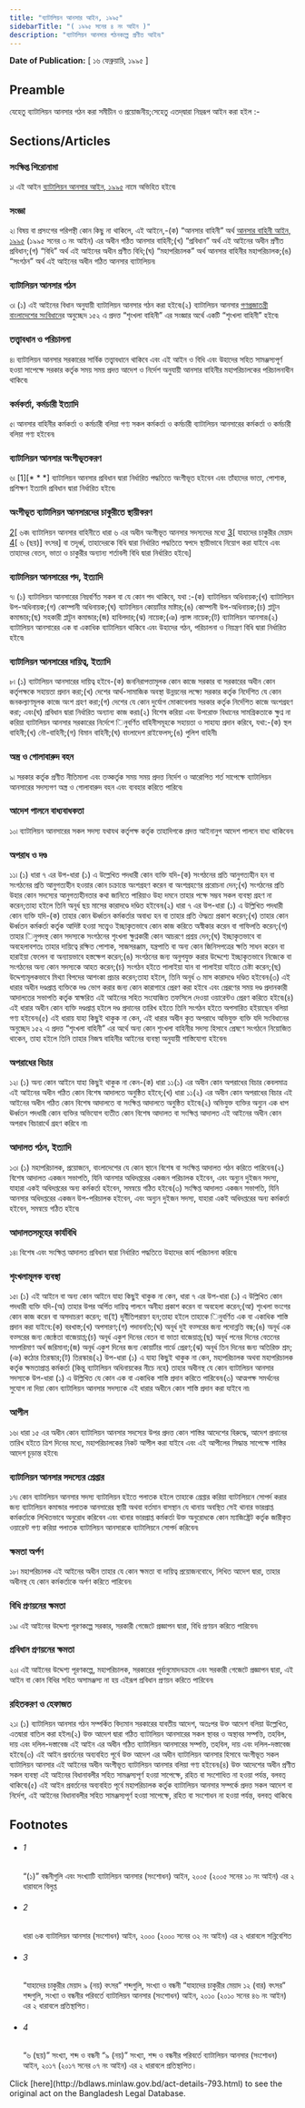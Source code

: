 ```yaml
---
title: "ব্যাটালিয়ন আনসার আইন, ১৯৯৫"
sidebarTitle: "( ১৯৯৫ সনের ৪ নং আইন )"
description: "ব্যাটালিয়ন আনসার গঠনকল্পে প্রণীত আইন৷"
---
```


**Date of Publication:** [ ১৬ ফেব্রুয়ারি, ১৯৯৫ ]

## Preamble

যেহেতু ব্যাটালিয়ন আনসার গঠন করা সমীচীন ও প্রয়োজনীয়;সেহেতু এতদ্‌দ্বারা নিম্নরূপ আইন করা হইল :-

## Sections/Articles

### সংক্ষিপ্ত শিরোনামা

১৷ এই আইন [ব্যাটালিয়ন আনসার আইন, ১৯৯৫](/act-793.html "ব্যাটালিয়ন আনসার আইন, ১৯৯৫") নামে অভিহিত হইবে৷

### সংজ্ঞা

২৷ বিষয় বা প্রসংগের পরিপন্থী কোন কিছু না থাকিলে, এই আইনে,-(ক) “আনসার বাহিনী” অর্থ [আনসার বাহিনী আইন, ১৯৯৫](/act-792.html "আনসার বাহিনী আইন, ১৯৯৫") (১৯৯৫ সনের ৩ নং আইন) এর অধীন গঠিত আনসার বাহিনী;(খ) “প্রবিধান” অর্থ এই আইনের অধীন প্রণীত প্রবিধান;(গ) “বিধি” অর্থ এই আইনের অধীন প্রণীত বিধি;(ঘ) “মহাপরিচালক” অর্থ আনসার বাহিনীর মহাপরিচালক;(ঙ) “সংগঠন” অর্থ এই আইনের অধীন গঠিত আনসার ব্যাটালিয়ন৷

### ব্যাটালিয়ন আনসার গঠন

৩৷ (১) এই আইনের বিধান অনুযায়ী ব্যাটালিয়ন আনসার গঠন করা হইবে৷(২) ব্যাটালিয়ন আনসার [গণপ্রজাতন্ত্রী বাংলাদেশের সংবিধান](/act-957.html "গণপ্রজাতন্ত্রী বাংলাদেশের সংবিধান")ের অনুচ্ছেদ ১৫২ এ প্রদত্ত “শৃংখলা বাহিনী” এর সংজ্ঞার অর্থে একটি “শৃংখলা বাহিনী” হইবে৷

### তত্ত্বাবধান ও পরিচালনা

৪৷ ব্যাটালিয়ন আনসার সরকারের সার্বিক তত্ত্বাবধানে থাকিবে এবং এই আইন ও বিধি এবং উহাদের সহিত সামঞ্জস্যপূর্ণ হওয়া সাপেক্ষে সরকার কর্তৃক সময় সময় প্রদত্ত আদেশ ও নির্দেশ অনুযায়ী আনসার বাহিনীর মহাপরিচালকের পরিচালনাধীন থাকিবে৷

### কর্মকর্তা, কর্মচারী ইত্যাদি

৫৷ আনসার বাহিনীর কর্মকর্তা ও কর্মচারী বলিয়া গণ্য সকল কর্মকর্তা ও কর্মচারী ব্যাটালিয়ন আনসারের কর্মকর্তা ও কর্মচারী বলিয়া গণ্য হইবেন৷

### ব্যাটালিয়ন আনসার অংগীভূতকরণ

৬৷ [1][\* \* \*] ব্যাটালিয়ন আনসার প্রবিধান দ্বারা নির্ধারিত পদ্ধতিতে অংগীভূত হইবেন এবং তাঁহাদের ভাতা, পোশাক, প্রশিক্ষণ ইত্যাদি প্রবিধান দ্বারা নির্ধারিত হইবে৷

### অংগীভূত ব্যাটালিয়ন আনসারদের চাকুরীতে স্থায়ীকরণ

[2](1)[ ৬ক৷ ব্যাটালিয়ন আনসার বাহিনীতে ধারা ৬ এর অধীন অংগীভূত আনসার সদস্যদের মধ্যে [3](2)[ যাহাদের চাকুরীর মেয়াদ [4](3)[ ৬ (ছয়)] বৎসর] বা তদূর্ধ্ব, তাহাদেরকে বিধি দ্বারা নির্ধারিত পদ্ধতিতে স্বপদে স্থায়ীভাবে নিয়োগ করা যাইবে এবং তাহাদের বেতন, ভাতা ও চাকুরীর অন্যান্য শর্তাবলী বিধি দ্বারা নির্ধারিত হইবে৷]

### ব্যাটালিয়ন আনসারের পদ, ইত্যাদি

৭৷ (১) ব্যাটালিয়ন আনসারের নিম্নবর্ণিত সকল বা যে কোন পদ থাকিবে, যথা :-(ক) ব্যাটালিয়ন অধিনায়ক;(খ) ব্যাটালিয়ন উপ-অধিনায়ক;(গ) কোম্পানী অধিনায়ক;(ঘ) ব্যাটালিয়ন কোয়ার্টার মাষ্টার;(ঙ) কোম্পানী উপ-অধিনায়ক;(চ) প্লাটুন কমান্ডার;(ছ) সহকারী প্লাটুন কমান্ডার;(জ) হাবিলদার;(ঝ) নায়েক;(ঞ) ল্যান্স নায়েক;(ট) ব্যাটালিয়ন আনসার৷(২) ব্যাটালিয়ন আনসারের এক বা একাধিক ব্যাটালিয়ন থাকিবে এবং উহাদের গঠন, পরিচালনা ও নিয়ন্ত্রণ বিধি দ্বারা নির্ধারিত হইবে৷

### ব্যাটালিয়ন আনসারের দায়িত্ব, ইত্যাদি

৮৷ (১) ব্যাটালিয়ন আনসারের দায়িত্ব হইবে-(ক) জননিরাপত্তামূলক কোন কাজে সরকার বা সরকারের অধীন কোন কর্তৃপক্ষকে সহায়তা প্রদান করা;(খ) দেশের আর্থ-সামাজিক অবস্থা উন্নয়নের লক্ষ্যে সরকার কর্তৃক নির্দেশিত যে কোন জনকল্যাণমূলক কাজে অংশ গ্রহণ করা;(গ) দেশের যে কোন দুর্যোগ মোকাবেলায় সরকার কর্তৃক নির্দেশিত কাজে অংশগ্রহণ করা; এবং(ঘ) প্রবিধান দ্বারা নির্ধারিত অন্যান্য কাজ করা৷(২) বিশেষ করিয়া এবং উপরোক্ত বিধানের সামগ্রিকতাকে ক্ষুণ্ন না করিয়া ব্যাটালিয়ন আনসার সরকারের নির্দেশে িনুবর্ণিত বাহিনীসমূহকে সহায়তা ও সাহায্য প্রদান করিবে, যথা:-(ক) স্থল বাহিনী;(খ) নৌ-বাহিনী;(গ) বিমান বাহিনী;(ঘ) বাংলাদেশ রাইফেলস্‌;(ঙ) পুলিশ বাহিনী৷

### অস্ত্র ও গোলাবারুদ বহন

৯৷ সরকার কর্তৃক প্রণীত নীতিমালা এবং তত্কর্তৃক সময় সময় প্রদত্ত নির্দেশ ও আরোপিত শর্ত সাপেক্ষে ব্যাটালিয়ন আনসারের সদস্যগণ অস্ত্র ও গোলাবারুদ বহন এবং ব্যবহার করিতে পারিবে৷

### আদেশ পালনে বাধ্যবাধকতা

১০৷ ব্যাটালিয়ন আনসারের সকল সদস্য যথাযথ কর্তৃপক্ষ কর্তৃক তাহাদিগকে প্রদত্ত আইনানুগ আদেশ পালনে বাধ্য থাকিবেন৷

### অপরাধ ও দণ্ড

১১৷ (১) ধারা ৭ এর উপ-ধারা (১) এ উল্লেখিত পদধারী কোন ব্যক্তি যদি-(ক) সংগঠনের প্রতি আনুগত্যহীন হন বা সংগঠনের প্রতি আনুগত্যহীন হওয়ার কোন চক্রান্তে অংশগ্রহণ করেন বা অংশগ্রহণের প্ররোচনা দেন;(খ) সংগঠনের প্রতি উহার কোন সদস্যের আনুগত্যহীনতার কথা জানিতে পারিয়াও উহা দমনে তাহার পক্ষে সম্ভব সকল ব্যবস্থা গ্রহণ না করেন;তাহা হইলে তিনি অনূর্ধ ছয় মাসের কারাদণ্ডে দণ্ডিত হইবেন৷(২) ধারা ৭ এর উপ-ধারা (১) এ উল্লিখিত পদধারী কোন ব্যক্তি যদি-(ক) তাহার কোন ঊর্ধ্বতন কর্মকর্তার অবাধ্য হন বা তাহার প্রতি ঔদ্ধত্য প্রকাশ করেন;(খ) তাহার কোন ঊর্ধ্বতন কর্মকর্তা কর্তৃক আদিষ্ট হওয়া সত্ত্বেও ইচ্ছাকৃতভাবে কোন কাজ করিতে অস্বীকার করেন বা গাফিলতি করেন;(গ) তাহার িনুপদস্থ কোন সদস্যকে সংগঠনের শৃংখলা ক্ষুণ্নকারী কোন আচরণে প্রশ্রয় দেন;(ঘ) ইচ্ছাকৃতভাবে বা অবহেলাবশতঃ তাহার দায়িত্বে রক্ষিত পোশাক, সাজসরঞ্জাম, যন্ত্রপাতি বা অন্য কোন জিনিসপত্রের ক্ষতি সাধন করেন বা হারাইয়া ফেলেন বা অন্যায়ভাবে হস্তক্ষেপ করেন;(ঙ) সংগঠনের জন্য অনুপযুক্ত করার উদ্দেশ্যে ইচ্ছাকৃতভাবে নিজেকে বা সংগঠনের অন্য কোন সদস্যকে আহত করেন;(চ) সংগঠন হইতে পালাইয়া যান বা পালাইয়া যাইতে চেষ্টা করেন;(ছ) উদ্দেশ্যমূলকভাবে মিথ্যা বিপদের আশংকা প্রচার করেন;তাহা হইলে, তিনি অনূর্ধ ৩ মাস কারাদণ্ডে দণ্ডিত হইবেন৷(৩) এই ধারার অধীন দণ্ডপ্রাপ্ত ব্যক্তিকে দণ্ড ভোগ করার জন্য কোন কারাগারে প্রেরণ করা হইবে এবং প্রেরণের সময় দণ্ড প্রদানকারী আদালতের সভাপতি কর্তৃক স্বাক্ষরিত এই আইনের সহিত সংযোজিত তফসিলে দেওয়া ওয়ারেন্টও প্রেরণ করিতে হইবে৷(৪) এই ধারার অধীন কোন ব্যক্তি দণ্ডপ্রাপ্ত হইলে দণ্ড প্রদানের তারিখ হইতে তিনি সংগঠন হইতে অপসারিত হইয়াছেন বলিয়া গণ্য হইবেন৷(৫) এই ধারায় যাহা কিছুই থাকুক না কেন, এই ধারার অধীন কৃত অপরাধে অভিযুক্ত ব্যক্তি যদি সংবিধানের অনুচ্ছেদ ১৫২ এ প্রদত্ত “শৃংখলা বাহিনী” এর অর্থে অন্য কোন শৃংখলা বাহিনীর সদস্য হিসাবে প্রেষণে সংগঠনে নিয়োজিত থাকেন, তাহা হইলে তিনি তাহার নিজস্ব বাহিনীর আইনের ব্যবস্থা অনুযায়ী শাস্তিযোগ্য হইবেন৷

### অপরাধের বিচার

১২৷ (১) অন্য কোন আইনে যাহা কিছুই থাকুক না কেন-(ক) ধারা ১১(১) এর অধীন কোন অপরাধের বিচার কেবলমাত্র এই আইনের অধীন গঠিত কোন বিশেষ আদালতে অনুষ্ঠিত হইবে;(খ) ধারা ১১(২) এর অধীন কোন অপরাধের বিচার এই আইনের অধীন গঠিত কোন বিশেষ আদালতে বা সংক্ষিপ্ত আদালতে অনুষ্ঠিত হইবে৷(২) অভিযুক্ত ব্যক্তির অন্যুন এক ধাপ ঊর্ধ্বতন পদধারী কোন ব্যক্তির অভিযোগ ব্যতীত কোন বিশেষ আদালত বা সংক্ষিপ্ত আদালত এই আইনের অধীন কোন অপরাধ বিচারার্থে গ্রহণ করিবে না৷

### আদালত গঠন, ইত্যাদি

১৩৷ (১) মহাপরিচালক, প্রয়োজনে, বাংলাদেশের যে কোন স্থানে বিশেষ বা সংক্ষিপ্ত আদালত গঠন করিতে পারিবেন৷(২) বিশেষ আদালত একজন সভাপতি, যিনি আনসার অধিদপ্তরের একজন পরিচালক হইবেন, এবং অন্যুন দুইজন সদস্য, যাহারা একই অধিদপ্তরের অন্য কর্মকর্তা হইবেন, সমন্বয়ে গঠিত হইবে৷(৩) সংক্ষিপ্ত আদালত একজন সভাপতি, যিনি আনসার অধিদপ্তরের একজন উপ-পরিচালক হইবেন, এবং অন্যুন দুইজন সদস্য, যাহারা একই অধিদপ্তরের অন্য কর্মকর্তা হইবেন, সমন্বয়ে গঠিত হইবে৷

### আদালতসমূহের কার্যবিধি

১৪৷ বিশেষ এবং সংক্ষিপ্ত আদালত প্রবিধান দ্বারা নির্ধারিত পদ্ধতিতে উহাদের কার্য পরিচালনা করিবে৷

### শৃংখলামূলক ব্যবস্থা

১৫৷ (১) এই আইনে বা অন্য কোন আইনে যাহা কিছুই থাকুক না কেন, ধারা ৭ এর উপ-ধারা (১) এ উল্লিখিত কোন পদধারী ব্যক্তি যদি-(অ) তাহার উপর অর্পিত দায়িত্ব পালনে অনীহা প্রকাশ করেন বা অবহেলা করেন;(আ) শৃংখলা ভংগের কোন কাজ করেন বা অসদাচরণ করেন; বা(ই) দূর্নীতিপরায়ণ হন;তাহা হইলে তাহাকে িনুবর্ণিত এক বা একাধিক শাস্তি প্রদান করা যাইবে:(ক) বরখাস্ত;(খ) অপসারণ;(গ) পদাবনতি;(ঘ) অনূর্ধ দুই বত্সরের জন্য পদোন্নতি বন্ধ;(ঙ) অনূর্ধ এক বত্সরের জন্য জ্যেষ্ঠতা বাজেয়াপ্ত;(চ) অনূর্ধ একুশ দিনের বেতন বা ভাতা বাজেয়াপ্ত;(ছ) অনূর্ধ পনের দিনের বেতনের সমপরিমাণ অর্থ জরিমানা;(জ) অনূর্ধ একুশ দিনের জন্য কোয়ার্টার গার্ডে প্রেরণ;(ঝ) অনূর্ধ তিন দিনের জন্য অতিরিক্ত শ্রম;(ঞ) কঠোর তিরস্কার;(ট) তিরস্কার৷(২) উপ-ধারা (১) এ যাহা কিছুই থাকুক না কেন, মহাপরিচালক অথবা মহাপরিচালক কর্তৃক ক্ষমতাপ্রাপ্ত কর্মকর্তা (কিন্তু ব্যাটালিয়ন অধিনায়কের নীচে নহে) তাহার অধীনস্থ যে কোন ব্যাটালিয়ন আনসার সদস্যকে উপ-ধারা (১) এ উল্লিখিত যে কোন এক বা একাধিক শাস্তি প্রদান করিতে পারিবেন৷(৩) আত্মপক্ষ সমর্থনের সুযোগ না দিয়া কোন ব্যাটালিয়ন আনসার সদস্যকে এই ধারার অধীনে কোন শাস্তি প্রদান করা যাইবে না৷

### আপীল

১৬৷ ধারা ১৫ এর অধীন কোন ব্যাটালিয়ন আনসার সদস্যের উপর প্রদত্ত কোন শাস্তির আদেশের বিরুদ্ধে, আদেশ প্রদানের তারিখ হইতে ত্রিশ দিনের মধ্যে, মহাপরিচালকের নিকট আপীল করা যাইবে এবং এই আপীলের সিদ্ধান্ত সাপেক্ষে শাস্তির আদেশ চূড়ান্ত হইবে৷

### ব্যাটালিয়ন আনসার সদস্যের গ্রেপ্তার

১৭৷ কোন ব্যাটালিয়ন আনসার সদস্য ব্যাটালিয়ন হইতে পলাতক হইলে তাহাকে গ্রেপ্তার করিয়া ব্যাটালিয়নে সোপর্দ করার জন্য ব্যাটালিয়ন কমান্ডার পলাতক আনসারের স্থায়ী অথবা বর্তমান বাসস্থান যে থানায় অবস্থিত সেই থানার ভারপ্রাপ্ত কর্মকর্তাকে লিখিতভাবে অনুরোধ করিবেন এবং থানার ভারপ্রাপ্ত কর্মকর্তা উক্ত অনুরোধকে কোন ম্যাজিষ্ট্রেট কর্তৃক জারীকৃত ওয়ারেন্ট গণ্য করিয়া পলাতক ব্যাটালিয়ন আনসারকে ব্যাটালিয়নে সোপর্দ করিবেন৷

### ক্ষমতা অর্পণ

১৮৷ মহাপরিচালক এই আইনের অধীন তাহার যে কোন ক্ষমতা বা দায়িত্ব প্রয়োজনবোধে, লিখিত আদেশ দ্বারা, তাহার অধীনস্থ যে কোন কর্মকর্তাকে অর্পণ করিতে পারিবেন৷

### বিধি প্রণয়নের ক্ষমতা

১৯৷ এই আইনের উদ্দেশ্য পূরণকল্পে সরকার, সরকারী গেজেটে প্রজ্ঞাপন দ্বারা, বিধি প্রণয়ন করিতে পারিবেন৷

### প্রবিধান প্রণয়নের ক্ষমতা

২০৷ এই আইনের উদ্দেশ্য পূরণকল্পে, মহাপরিচালক, সরকারের পূর্বানুমোদনক্রমে এবং সরকারী গেজেটে প্রজ্ঞাপন দ্বারা, এই আইন বা কোন বিধির সহিত অসামঞ্জস্য না হয় এইরূপ প্রবিধান প্রণয়ন করিতে পারিবেন৷

### রহিতকরণ ও হেফাজত

২১৷ (১) ব্যাটালিয়ন আনসার গঠন সম্পর্কিত বিদ্যমান সরকারের যাবতীয় আদেশ, অতঃপর উক্ত আদেশ বলিয়া উল্লেখিত, এতদ্বারা বাতিল করা হইল৷(২) উক্ত আদেশ দ্বারা গঠিত ব্যাটালিয়ন আনসারের সকল স্থাবর ও অস্থাবর সম্পত্তি, তহবিল, দায় এবং দলিল-দস্তাবেজ এই আইন এর অধীন গঠিত ব্যাটালিয়ন আনসারের সম্পত্তি, তহবিল, দায় এবং দলিল-দস্তাবেজ হইবে৷(৩) এই আইন প্রবর্তনের অব্যবহিত পূর্বে উক্ত আদেশ এর অধীন ব্যাটালিয়ন আনসার হিসাবে অংগীভূত সকল ব্যাটালিয়ন আনসার এই আইনের অধীন অংগীভূত ব্যাটালিয়ন আনসার বলিয়া গণ্য হইবেন৷(৪) উক্ত আদেশের অধীন প্রণীত সকল ব্যবস্থা এই আইনের বিধানাবলীর সহিত সামঞ্জস্যপূর্ণ হওয়া সাপেক্ষে, রহিত বা সংশোধিত না হওয়া পর্যন্ত, বলবত্ থাকিবে৷(৫) এই আইন প্রবর্তনের অব্যবহিত পূর্বে মহাপরিচালক কর্তৃক ব্যাটালিয়ন আনসার সম্পর্কে প্রদত্ত সকল আদেশ বা নির্দেশ, এই আইনের বিধানাবলীর সহিত সামঞ্জস্যপূর্ণ হওয়া সাপেক্ষে, রহিত বা সংশোধন না হওয়া পর্যন্ত, বলবত্ থাকিবে৷

## Footnotes

- ###### 1

  “(১)” বন্ধনীগুলি এবং সংখ্যাটি ব্যাটালিয়ন আনসার (সংশোধন) আইন, ২০০৫ (২০০৫ সনের ১০ নং আইন) এর ২ ধারাবলে বিলুপ্ত

- ###### 2

  ধারা ৬ক ব্যাটালিয়ন আনসার (সংশোধন) আইন, ২০০০ (২০০০ সনের ৩২ নং আইন) এর ২ ধারাবলে সন্নিবেশিত

- ###### 3

  “যাহাদের চাকুরীর মেয়াদ ৯ (নয়) বৎসর” শব্দগুলি, সংখ্যা ও বন্ধনী “যাহাদের চাকুরীর মেয়াদ ১২ (বার) বৎসর” শব্দগুলি, সংখ্যা ও বন্ধনীর পরিবর্তে ব্যাটালিয়ন আনসার (সংশোধন) আইন, ২০১০ (২০১০ সনের ৪৬ নং আইন) এর ২ ধারাবলে প্রতিস্থাপিত।

- ###### 4

  “৬ (ছয়)” সংখ্যা, শব্দ ও বন্ধনী “৯ (নয়)” সংখ্যা, শব্দ ও বন্ধনীর পরিবর্তে ব্যাটালিয়ন আনসার (সংশোধন) আইন, ২০১৭ (২০১৭ সনের ০৭ নং আইন) এর ২ ধারাবলে প্রতিস্থাপিত।

<Note>
  Click [here](http://bdlaws.minlaw.gov.bd/act-details-793.html) to see the original act on the Bangladesh Legal Database.
</Note>
